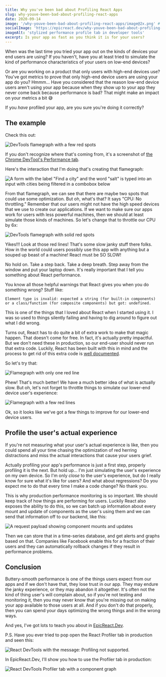 ```yaml
---
title: Why you've been bad about Profiling React Apps
slug: why-youve-been-bad-about-profiling-react-apps
date: 2020-09-14
image: '/why-youve-been-bad-about-profiling-react-apps/image@2x.png' # in static folder
socialImage: 'https://epicreact.dev/why-youve-been-bad-about-profiling-react-apps/card@2x.png'
imageAlt: 'stylized performance profile tab in developer tools'
excerpt: Is your app as fast as you think it is for your users?
---
```


When was the last time you tried your app out on the kinds of devices your end
users are using? If you haven't, have you at least tried to simulate the kind of
performance characteristics of your users on low-end devices?

Or are you working on a product that only users with high-end devices use?
You've got metrics to prove that only high-end device users are using your app
do you? Hmmm... Have you considered that the reason low-end device users aren't
using your app because when they show up to your app they never come back
because performance is bad? That might make an impact on your metrics a bit 😅

If you _have_ profiled your app, are you sure you're doing it correctly?

## The example

Check this out:

![DevTools flamegraph with a few red spots](/articles-images/why-youve-been-bad-about-profiling-react-apps/dev-no-throttle.png)

If you don't recognize where that's coming from, it's a screenshot of
[the Chrome DevTool's Performance tab](https://developers.google.com/web/tools/chrome-devtools/evaluate-performance/reference).

Here's the interaction that I'm doing that's creating that flamegraph:

![A form with the label "Find a city" and the word "salt" is typed into an input with cities being filtered in a combobox below](/articles-images/why-youve-been-bad-about-profiling-react-apps/typing-salt.gif)

From that flamegraph, we can see that there are maybe two spots that could use
some optimization. But oh, what's that? It says "CPU: No throttling." Remember
that our users might not have the high speed devices that we use to create our
applications. If we want to make sure our apps work for users with less powerful
machines, then we should at least simulate those kinds of machines. So let's
change that to throttle our CPU by 6x:

![DevTools flamegraph with solid red spots](/articles-images/why-youve-been-bad-about-profiling-react-apps/dev-throttle.png)

Yikes!!! Look at those red lines! That's some slow janky stuff there folks. How
in the world could users possibly use this app with anything but a souped up
beast of a machine! React must be SO SLOW!

No hold on. Take a step back. Take a deep breath. Step away from the window and
put your laptop down. It's really important that I tell you something about
React performance.

You know all those helpful warnings that React gives you when you do something
wrong? Stuff like:

```
Element type is invalid: expected a string (for built-in components) or a class/function (for composite components) but got: undefined.
```

This is one of the things that I loved about React when I started using it. I
was so used to things silently failing and having to dig around to figure out
what I did wrong.

Turns out, React has to do quite a bit of extra work to make that magic happen.
That doesn't come for free. In fact, it's actually pretty impactful. But we
don't need these in production, so our end-user should never run that extra
code. Luckily, React has been built with this in mind and the process to get rid
of this extra code is
[well documented](https://reactjs.org/docs/optimizing-performance.html).

So let's try that:

![Flamegraph with only one red line](/articles-images/why-youve-been-bad-about-profiling-react-apps/prod-no-throttle.png)

Phew! That's much better! We have a much better idea of what is actually slow.
But oh, let's not forget to throttle things to simulate our lower-end device
user's experience:

![Flamegraph with a few red lines](/articles-images/why-youve-been-bad-about-profiling-react-apps/prod-throttle.png)

Ok, so it looks like we've got a few things to improve for our lower-end device
users.

## Profile the user's actual experience

If you're not measuring what your user's actual experience is like, then you
could spend all your time chasing the optimization of red herring distractions
and miss the actual interactions that cause your users grief.

Actually profiling your app's performance is just a first step, properly
profiling it is the next. But hold up... I'm just simulating the user's
experience on my own device. So I'm only _close_ to the user's experience, but
do I really know for sure what it's like for users? And what about regressions?
Do you expect me to do that every time I make a code change? No thank you.

This is why production performance monitoring is so important. We should keep
track of how things are performing for users. Luckily React also exposes the
ability to do this, so we can batch up information about every mount and update
of components as the user's using them and we can send that information off to
our backend, like this:

![A request payload showing component mounts and updates](/articles-images/why-youve-been-bad-about-profiling-react-apps/profile.png)

Then we can store that in a time-series database, and get alerts and graphs
based on that. Companies like Facebook enable this for a fraction of their users
and they can automatically rollback changes if they result in performance
problems.

## Conclusion

Buttery-smooth performance is one of the things users expect from our apps and
if we don't have that, they lose trust in our app. They may endure the janky
experience, or they may abandon it altogether. It's often not the kind of thing
user's will complain about, so if you're not testing and monitoring it, then you
may never know that you're missing out on making your app available to those
users at all. And if you don't do that properly, then you can spend your days
optimizing the wrong things and in the wrong ways.

And yes, I've got lots to teach you about in
[EpicReact.Dev](https://epicreact.dev).

P.S. Have you ever tried to pop open the React Profiler tab in production and
seen this:

![React DevTools with the message: Profiling not supported.](/articles-images/why-youve-been-bad-about-profiling-react-apps/profile-missing-prod.png)

In EpicReact.Dev, I'll show you how to use the Profiler tab in production:

![React DevTools Profiler tab with a component graph](/articles-images/why-youve-been-bad-about-profiling-react-apps/profile-present-prod.png)
